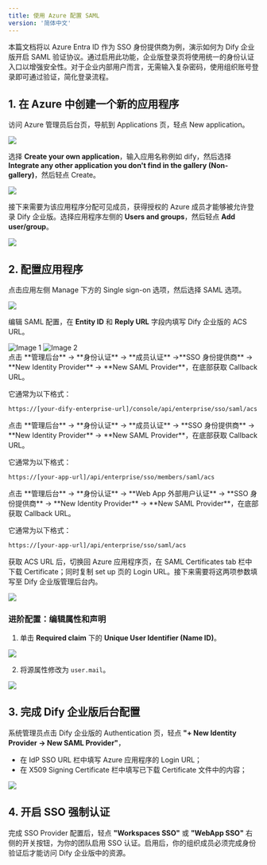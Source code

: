 ```yaml
---
title: 使用 Azure 配置 SAML
version: '简体中文'
---
```


本篇文档将以 Azure Entra ID 作为 SSO 身份提供商为例，演示如何为 Dify 企业版开启 SAML 验证协议。通过启用此功能，企业版登录页将使用统一的身份认证入口以增强安全性。对于企业内部用户而言，无需输入复杂密码，使用组织账号登录即可通过验证，简化登录流程。


## 1. 在 Azure 中创建一个新的应用程序

访问 Azure 管理员后台页，导航到 Applications 页，轻点 New application。

![](https://assets-docs.dify.ai/2024/11/4f52715ff661e6c9430af09b4b2a4736.png)

选择 **Create your own application**，输入应用名称例如 dify，然后选择 **Integrate any other application you don't find in the gallery (Non-gallery)**，然后轻点 Create。

![](https://assets-docs.dify.ai/2024/11/b823ecfaa94d18ba0ac794cc0290dc7f.png)

接下来需要为该应用程序分配可见成员，获得授权的 Azure 成员才能够被允许登录 Dify 企业版。选择应用程序左侧的 **Users and groups**，然后轻点 **Add user/group**。

![](https://assets-docs.dify.ai/2024/11/ed3c6f5de21c75e2261bf05d055ffb9e.png)

## 2. 配置应用程序

点击应用左侧 Manage 下方的 Single sign-on 选项，然后选择 SAML 选项。

![](https://assets-docs.dify.ai/2024/11/7a5f653e751bf20c01c7eb53cc79ddde.png)

编辑 SAML 配置，在 **Entity ID** 和 **Reply URL** 字段内填写 Dify 企业版的 ACS URL。

<div style={{ display: 'flex', gap: '20px' }}>
  <Frame>
    <img src="https://assets-docs.dify.ai/2024/11/639bb89e402f8f20078d6c7a14ca0297.png" alt="Image 1" />
  </Frame>
  <Frame>
    <img src="https://assets-docs.dify.ai/2024/11/236a4995e4fe338d12b41993fc237611.png" alt="Image 2" />
  </Frame>
</div>

<Tabs>
  <Tab title="Workspace">
  点击 **管理后台** → **身份认证** → **成员认证** →**SSO 身份提供商** → **New Identity Provider** → **New SAML Provider**，在底部获取 Callback URL。

  它通常为以下格式：

   ```bash
   https://[your-dify-enterprise-url]/console/api/enterprise/sso/saml/acs
   ```
  </Tab>
  <Tab title="Web App Members（面向内部用户）">
  点击 **管理后台** → **身份认证** → **成员认证** → **SSO 身份提供商** → **New Identity Provider** → **New SAML Provider**，在底部获取 Callback URL。

  它通常为以下格式：

   ```bash
   https://[your-app-url]/api/enterprise/sso/members/saml/acs
   ```
  </Tab>
  <Tab title="WebApp External Users（面向外部用户）">
  点击 **管理后台** → **身份认证** → **Web App 外部用户认证** → **SSO 身份提供商** → **New Identity Provider** → **New SAML Provider**，在底部获取 Callback URL。

   它通常为以下格式：

   ```bash
   https://[your-app-url]/api/enterprise/sso/saml/acs
   ```
  </Tab>
</Tabs>

获取 ACS URL 后，切换回 Azure 应用程序页，在 SAML Certificates tab 栏中下载 Certificate；同时复制 set up 页的 Login URL。接下来需要将这两项参数填写至 Dify 企业版管理后台内。

![](https://assets-docs.dify.ai/2024/11/ab7e3bd7067858ec4627d1d863244e81.png)

### 进阶配置：编辑属性和声明

1. 单击 **Required claim** 下的 **Unique User Identifier (Name ID)**。

![](https://assets-docs.dify.ai/2024/11/97a46bf1b5264ef72ad4b202fdf2a772.png)

2. 将源属性修改为 `user.mail`。

![](https://assets-docs.dify.ai/2024/11/183dd293f17f87081ac4c2390b583fb0.png)

## 3. 完成 Dify 企业版后台配置

系统管理员点击 Dify 企业版的 Authentication 页，轻点 **"+ New Identity Provider → New SAML Provider"**，

- 在 IdP SSO URL 栏中填写 Azure 应用程序的 Login URL；
- 在 X509 Signing Certificate 栏中填写已下载 Certificate 文件中的内容；

![](https://assets-docs.dify.ai/2024/11/556e3d68efbc742711e4313534a2e95c.png)

## 4. 开启 SSO 强制认证

完成 SSO Provider 配置后，轻点 **"Workspaces SSO"** 或 **"WebApp SSO"** 右侧的开关按钮，为你的团队启用 SSO 认证。启用后，你的组织成员必须完成身份验证后才能访问 Dify 企业版中的资源。
